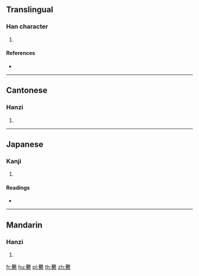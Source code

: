 {{character info/new}}
==Translingual==

===Han character===
{{Han char|rn=130|rad=肉|as=19|sn=25|four=40227|canj=TGOBO}}

# {{defn|Han|sort=肉19}}

====References====
* {{Han ref|kx=0999.030|dkj=30055|dj=1449.300|hdz=52934.080|uh=81E1|ud=33249|bh=F944|bd=63812}}

----

==Cantonese==

===Hanzi===
{{yue-hanzi|jyut=|y=nai4}}

# {{defn|lang=yue|sort=肉19}}

----

==Japanese==

===Kanji===
{{ja-kanji|grade=|rs=肉19}}

# {{defn|lang=ja|sort=肉19}}

====Readings====
* {{ja-readings|on=[[でい]] (dei), [[ない]] (nai), [[ぜい]] (zei)|kun=[[ひしお]] (hishio)|nanori=}}

----

==Mandarin==

===Hanzi===
{{cmn-hanzi|pin=[[ní]] ([[ni2]])|wg=ni<sup>2</sup>}}

# {{defn|lang=cmn|sort=肉19}}

[[fr:臡]]
[[hu:臡]]
[[pl:臡]]
[[th:臡]]
[[zh:臡]]